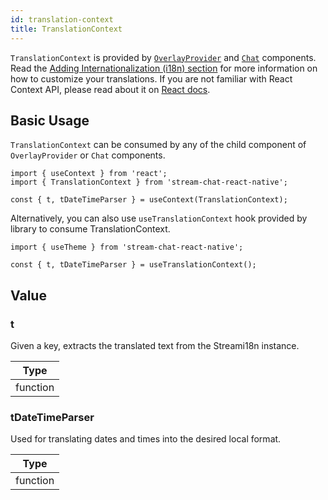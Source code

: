 ```yaml
---
id: translation-context
title: TranslationContext
---
```


`TranslationContext` is provided by [`OverlayProvider`](../../../ui-components/overlay-provider) and [`Chat`](../../../ui-components/chat) components.
Read the [Adding Internationalization (i18n) section](../../../advanced-guides/internationalization) for more information on how to customize your translations.
If you are not familiar with React Context API, please read about it on [React docs](https://reactjs.org/docs/context.html).

## Basic Usage

`TranslationContext` can be consumed by any of the child component of `OverlayProvider` or `Chat` components.

```tsx
import { useContext } from 'react';
import { TranslationContext } from 'stream-chat-react-native';

const { t, tDateTimeParser } = useContext(TranslationContext);
```

Alternatively, you can also use `useTranslationContext` hook provided by library to consume TranslationContext.

```tsx
import { useTheme } from 'stream-chat-react-native';

const { t, tDateTimeParser } = useTranslationContext();
```

## Value

### t

Given a key, extracts the translated text from the Streami18n instance.

| Type     |
| -------- |
| function |

### tDateTimeParser

Used for translating dates and times into the desired local format.

| Type     |
| -------- |
| function |
